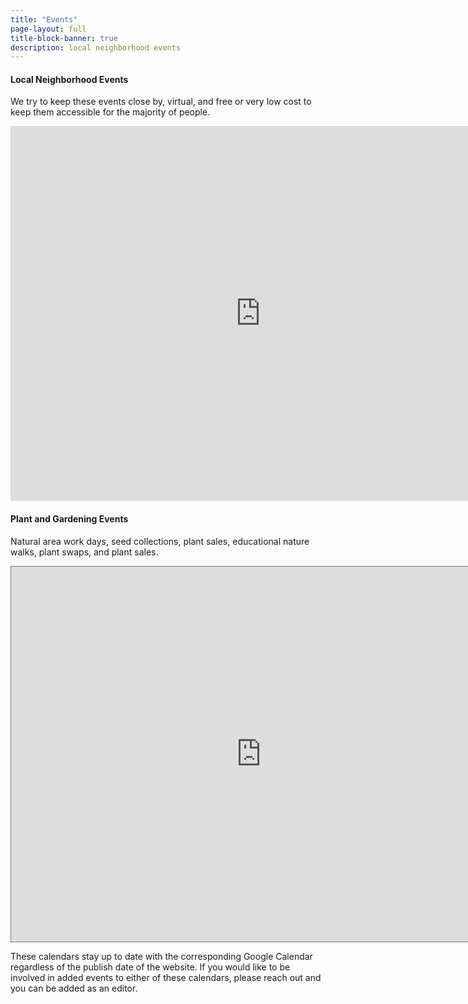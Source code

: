 ```yaml
---
title: "Events"
page-layout: full
title-block-banner: true
description: local neighborhood events
---
```


#### Local Neighborhood Events

We try to keep these events close by, virtual, and free or very low cost to keep them accessible for the majority of people.

```{=html}
<iframe src="https://calendar.google.com/calendar/embed?height=400&wkst=1&bgcolor=%23039BE5&ctz=America%2FChicago&showTabs=1&showPrint=0&showCalendars=0&showTz=0&showNav=1&showDate=1&mode=WEEK&src=NmU4NzZjN2FjYWJjMDI2OTAwYThiYTQ4NDA4OTcyOGM0NjUyZTNmY2QzNzk5Mzc2ZWRiZTcyZDU1M2FjNjg4OEBncm91cC5jYWxlbmRhci5nb29nbGUuY29t&color=%23F6BF26" style="border-width:0" width="800" height="600" frameborder="0" scrolling="no"></iframe>
```
#### Plant and Gardening Events

Natural area work days, seed collections, plant sales, educational nature walks, plant swaps, and plant sales.

```{=html}
<iframe src="https://calendar.google.com/calendar/embed?height=600&wkst=1&bgcolor=%23039BE5&ctz=America%2FChicago&showDate=1&mode=WEEK&src=ZXViZzU0NGZxZXA3cGZ1a3Zjc25kaHBramNAZ3JvdXAuY2FsZW5kYXIuZ29vZ2xlLmNvbQ&color=%238E24AA" style="border:solid 1px #777" width="800" height="600" frameborder="0" scrolling="no"></iframe>
```
These calendars stay up to date with the corresponding Google Calendar regardless of the publish date of the website. If you would like to be involved in added events to either of these calendars, please reach out and you can be added as an editor.
